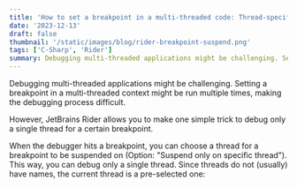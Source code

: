```yaml
---
title: 'How to set a breakpoint in a multi-threaded code: Thread-specific breakpoints in Rider'
date: '2023-12-13'
draft: false
thumbnail: '/static/images/blog/rider-breakpoint-suspend.png'
tags: ['C-Sharp', 'Rider']
summary: Debugging multi-threaded applications might be challenging. Setting a breakpoint in a multi-threaded context might be run multiple times, making the debugging process difficult. However, JetBrains Rider allows you to make one simple trick to debug only a single thread for a certain breakpoint.
---
```


Debugging multi-threaded applications might be challenging. Setting a breakpoint in a multi-threaded context might be run multiple times, making the debugging process difficult.

However, JetBrains Rider allows you to make one simple trick to debug only a single thread for a certain breakpoint.

When the debugger hits a breakpoint, you can choose a thread for a breakpoint to be suspended on (Option: "Suspend only on specific thread"). This way, you can debug only a single thread. Since threads do not (usually) have names, the current thread is a pre-selected one:

<ArticleImage src="/static/images/blog/rider-breakpoint-suspend.png" alt="Rider breakpoint suspended on specific thread" />
